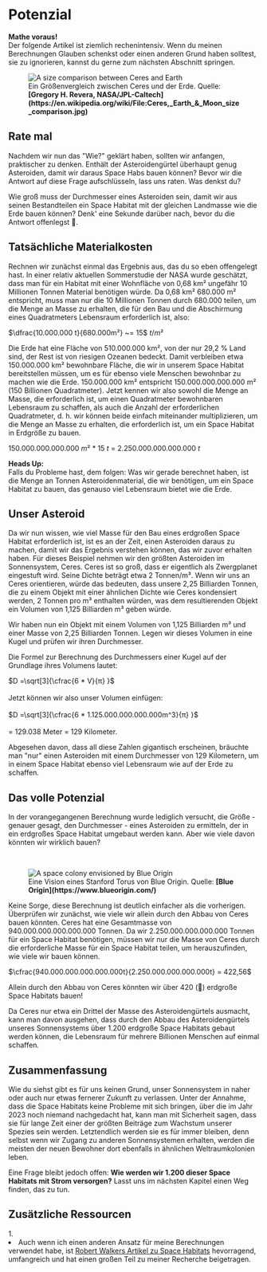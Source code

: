 
# Potenzial

<ReadingTime />

<Callout type="warning" emoji="🧮">
  <strong>Mathe voraus!</strong><br />Der folgende Artikel ist ziemlich rechenintensiv. Wenn du meinen Berechnungen Glauben schenkst oder einen anderen Grund haben solltest, sie zu ignorieren, kannst du gerne zum nächsten Abschnitt springen.
</Callout>

<br/>
<figure>
<Image src={require(".//../../../resources/images/ceres.png")} alt="A size comparison between Ceres and Earth" />
<figcaption style={{ color: "rgb(156, 156, 156)", fontSize: "14px", marginTop: "2px" }}>Ein Größenvergleich zwischen Ceres und der Erde. Quelle: <strong>[Gregory H. Revera, NASA/JPL-Caltech](https://en.wikipedia.org/wiki/File:Ceres,_Earth_&_Moon_size_comparison.jpg)</strong></figcaption>
</figure>

## Rate mal

Nachdem wir nun das "Wie?" geklärt haben, sollten wir anfangen, praktischer zu denken. Enthält der Asteroidengürtel überhaupt genug Asteroiden, damit wir daraus Space Habs bauen können? Bevor wir die Antwort auf diese Frage aufschlüsseln, lass uns raten. Was denkst du?

Wie groß muss der Durchmesser eines Asteroiden sein, damit wir aus seinen Bestandteilen ein Space Habitat mit der gleichen Landmasse wie die Erde bauen können? Denk' eine Sekunde darüber nach, bevor du die Antwort offenlegst 🤔.

<Spoiler headline="Einen Durchmesser von 129 Kilometer!" content="Schauen wir uns nun an, wie viel Masse wir tatsächlich an Asteroiden haben, um zu bestimmen, wie viele dieser erdgroßen Habitate wir bauen könnten." />

## Tatsächliche Materialkosten
Rechnen wir zunächst einmal das Ergebnis aus, das du so eben offengelegt hast. In einer relativ aktuellen Sommerstudie der NASA wurde geschätzt, dass man für ein Habitat mit einer Wohnfläche von 0,68 km² ungefähr 10 Millionen Tonnen Material benötigen würde. Da 0,68 km² 680.000 m² entspricht, muss man nur die 10 Millionen Tonnen durch 680.000 teilen, um die Menge an Masse zu erhalten, die für den Bau und die Abschirmung eines Quadratmeters Lebensraum erforderlich ist, also: <br />

$\dfrac{10.000.000 t}{680.000m²} ~= 15$ $t/m²$

Die Erde hat eine Fläche von 510.000.000 km², von der nur 29,2 % Land sind, der Rest ist von riesigen Ozeanen bedeckt. Damit verbleiben etwa 150.000.000 km² bewohnbare Fläche, die wir in unserem Space Habitat bereitstellen müssen, um es für ebenso viele Menschen bewohnbar zu machen wie die Erde. 150.000.000 km² entspricht 150.000.000.000.000 m² (150 Billionen Quadratmeter). Jetzt kennen wir also sowohl die Menge an Masse, die erforderlich ist, um einen Quadratmeter bewohnbaren Lebensraum zu schaffen, als auch die Anzahl der erforderlichen Quadratmeter, d. h. wir können beide einfach miteinander multiplizieren, um die Menge an Masse zu erhalten, die erforderlich ist, um ein Space Habitat in Erdgröße zu bauen.

$150.000.000.000.000$ $m²$ $*$ $15$ $t$ = $2.250.000.000.000.000$ $t$

<Callout type="info" emoji="📘">
  <strong>Heads Up:</strong><br />Falls du Probleme hast, dem folgen: Was wir gerade berechnet haben, ist die Menge an Tonnen Asteroidenmaterial, die wir benötigen, um ein Space Habitat zu bauen, das genauso viel Lebensraum bietet wie die Erde.
</Callout>

## Unser Asteroid
Da wir nun wissen, wie viel Masse für den Bau eines erdgroßen Space Habitat erforderlich ist, ist es an der Zeit, einen Asteroiden daraus zu machen, damit wir das Ergebnis verstehen können, das wir zuvor erhalten haben. Für dieses Beispiel nehmen wir den größten Asteroiden im Sonnensystem, Ceres. Ceres ist so groß, dass er eigentlich als Zwergplanet eingestuft wird. Seine Dichte beträgt etwa 2 Tonnen/m³. Wenn wir uns an Ceres orientieren, würde das bedeuten, dass unsere 2,25 Billiarden Tonnen, die zu einem Objekt mit einer ähnlichen Dichte wie Ceres kondensiert werden, 2 Tonnen pro m³ enthalten würden, was dem resultierenden Objekt ein Volumen von 1,125 Billiarden m³ geben würde.

Wir haben nun ein Objekt mit einem Volumen von 1,125 Billiarden m³ und einer Masse von 2,25 Billiarden Tonnen. Legen wir dieses Volumen in eine Kugel und prüfen wir ihren Durchmesser. 

Die Formel zur Berechnung des Durchmessers einer Kugel auf der Grundlage ihres Volumens lautet: 

$D =\sqrt[3]{\cfrac{6 * V}{π} }$ <br /> <br />
Jetzt können wir also unser Volumen einfügen: <br /> <br />
$D =\sqrt[3]{\cfrac{6 * 1.125.000.000.000.000m^3}{π} }$ <br /> <br />
= 129.038 Meter = 129 Kilometer. 

Abgesehen davon, dass all diese Zahlen gigantisch erscheinen, bräuchte man "nur" einen Asteroiden mit einem Durchmesser von 129 Kilometern, um in einem Space Habitat ebenso viel Lebensraum wie auf der Erde zu schaffen.

## Das volle Potenzial
In der vorangegangenen Berechnung wurde lediglich versucht, die Größe - genauer gesagt, den Durchmesser - eines Asteroiden zu ermitteln, der in ein erdgroßes Space Habitat umgebaut werden kann. Aber wie viele davon könnten wir wirklich bauen?

<br/>
<figure>
<Image src={require(".//../../../resources/images/colonyfive.png")} alt="A space colony envisioned by Blue Origin" />
<figcaption style={{ color: "rgb(156, 156, 156)", fontSize: "14px", marginTop: "2px" }}>Eine Vision eines Stanford Torus von Blue Origin. Quelle: <strong>[Blue Origin](https://www.blueorigin.com/)</strong></figcaption>
</figure>

Keine Sorge, diese Berechnung ist deutlich einfacher als die vorherigen. Überprüfen wir zunächst, wie viele wir allein durch den Abbau von Ceres bauen könnten. Ceres hat eine Gesamtmasse von 940.000.000.000.000.000 Tonnen. Da wir 2.250.000.000.000.000 Tonnen für ein Space Habitat benötigen, müssen wir nur die Masse von Ceres durch die erforderliche Masse für ein Space Habitat teilen, um herauszufinden, wie viele wir bauen können.

$\cfrac{940.000.000.000.000.000t}{2.250.000.000.000.000t} = 422,56$

Allein durch den Abbau von Ceres könnten wir über 420 (🥦) erdgroße Space Habitats bauen! 

Da Ceres nur etwa ein Drittel der Masse des Asteroidengürtels ausmacht, kann man davon ausgehen, dass durch den Abbau des Asteroidengürtels unseres Sonnensystems über 1.200 erdgroße Space Habitats gebaut werden können, die Lebensraum für mehrere Billionen Menschen auf einmal schaffen. 

## Zusammenfassung
Wie du siehst gibt es für uns keinen Grund, unser Sonnensystem in naher oder auch nur etwas fernerer Zukunft zu verlassen. Unter der Annahme, dass die Space Habitats keine Probleme mit sich bringen, über die im Jahr 2023 noch niemand nachgedacht hat, kann man mit Sicherheit sagen, dass sie für lange Zeit einer der größten Beiträge zum Wachstum unserer Spezies sein werden. Letztendlich werden sie es für immer bleiben, denn selbst wenn wir Zugang zu anderen Sonnensystemen erhalten, werden die meisten der neuen Bewohner dort ebenfalls in ähnlichen Weltraumkolonien leben.

Eine Frage bleibt jedoch offen: <strong>Wie werden wir 1.200 dieser Space Habitats mit Strom versorgen?</strong> Lasst uns im nächsten Kapitel einen Weg finden, das zu tun.


## Zusätzliche Ressourcen
<AdditionalResources>
  <div>
    <span>1. </span><li>Auch wenn ich einen anderen Ansatz für meine Berechnungen verwendet habe, ist <a href="http://www.science20.com/robert_inventor/blog/asteroid_resources_could_create_space_habs_trillions_land_area_thousand_earths-116541" target="_blank">Robert Walkers Artikel zu Space Habitats</a> hevorragend, umfangreich und hat einen großen Teil zu meiner Recherche beigetragen.</li>
  </div>
</AdditionalResources>


<Analytics />